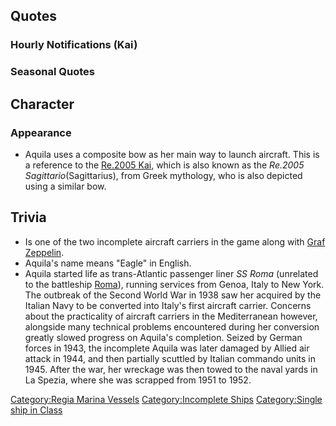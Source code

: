 {{ShipPageHeader}}

==Quotes==
{{ShipQuotes
|Introduction = Buongiorno！ 地中海生まれの航空母艦Aquilaです！ 活躍する……はずですー。楽しみにしてて！
|Introduction/En = Good day! I'm a Mediterranean born aircraft carrier, Aquila! I am battle ready... supposedly~ But do look forward to it!

|Library = 地中海ジェノヴァで建造されていた、パスタの国の航空母艦、Aquilaです！貨客船改装空母ではありますが、大規模な改装で、正規空母に近い性能を発揮した…はず。ね！グラーフ、アカーギ！んっ…聞いてます！？
|Library/En =Built in the Mediterranean on Genoa, the aircraft carrier of the country of pasta, Aquila!. I was a passenger and cargo ship converted into an aircraft carrier but, in a large-scale remodeling, my performance is close to an standard aircraft carrier...  Supposedly. Hey! Graf, Akagi... Are you listening?! 
|Library/Note =Aquila was converted from the trans-Atlantic passenger liner SS Roma. 

|Secretary 1 = そうです、アクィラです。覚えてくれました？
|Secretary 1/En = That's right. I'm Aquila. Did you remember my name?
|Secretary 1/Note = 

|Secretary 2 = アクィラの出番ですか？いいですとも。出撃、いつですか？
|Secretary 2/En = Is it my turn? Sure thing. When will i get out?

|Secretary 3 = グラーフ、なんですか？…あら、提督？このアクィラにご興味が？いいですよ、何でも言ってくださ～い。
|Secretary 3/En = Yes, Graf? Oh my... Admiral? Are you intrigued over me? No problem, ask me anything~.

|Idle = よしよし。この艦載機達なら、次の出撃こそは、アカーギやグラーフに、大きい顔はさせないわ！よしよし。次こそは、次こそは！
|Idle/En = There, there. With these planes, Akagi and Graf won't be the ones taking the glory! There, there. Next time, next time indeed!

|Secretary Married = 提督？どうしました？何か疲れてるみたいですね。…そうだ！アクィラがよしよししてあげましょう。ほら、ここに来て。よしよし、よしよ～し。どうですか？
|Secretary Married/En = Admiral, What's the matter? You look tired... I know! How about if i comfort you. Come over here. There, there. There, there~. Feel better?

|Wedding = 提督！このアクィラにプレゼントですか？なんでしょう。…綺麗！あら、指に、あっ…Grazieです！グラーフに自慢しよう！
|Wedding/En = Admiral, is this a present for me? Wonder what is it? It's beautiful... Oh, it's for my finger? Ah... Thank you! I'm going to brag this to Graf!

|Looking At Scores = あら、情報ですね。アクィラがお持ちします。よいしょっと。
|Looking At Scores/En = Oh my, you need information? I'll bring it out for you. Upsie daisy.

|Joining A Fleet = 航空母艦、アクィラ、出撃！日本の空母達、付いてきなさい！なんちゃって…あ痛っ…。
|Joining A Fleet/En = Aircraft carrier Aquila, Moving out! Follow my back, Fellow Japanese carriers! Just kidding... Ow!

|Equipment 1 = あら、可愛い艦載機。提督、Grazieです。
|Equipment 1/En = Oh my, what a cute airplane. Thank you, admiral.

|Equipment 2 = この装備もいいですね。これからアクィラも活躍できそう。よしよし。
|Equipment 2/En = This equipment is good as well. With these, I can see combat as well. Goodie goodie.

|Equipment 3 = よしよし、いい天気！
|Equipment 3/En = Goodie goodie. The weather is good!
|Equipment 3/Note = 

|Supply = あら、Grazie! よしよし。
|Supply/En = Oh my, thank you. Goodie goodie.

|Docking Minor = むきゅきゅ…。少し洋服が汚れちゃったし…提督、少しだけお休みいただきますね？
|Docking Minor/En = Mu kyu kyu...  My clothes got a little roughed up...admiral, I'm going to take a little break, okay?

|Docking Major = むぎゅぎゅぎゅ…。アクィラの飛行甲板に大穴が…。提督、アクィラ少し休業します。
|Docking Major/En = Mu gyu gyu gyu...there's a hole in Aquila's flight deck...Admiral, Aquila is going in for some repairs.

|Docking Complete = 
|Docking Complete/En = 

|Construction = 提督、新造艦が完成したようですよ？
|Construction/En = Admiral, it looks like a new ship has finished constructing?

|Returning From Sortie = 提督、艦隊戻りました！皆さん無事で、何よりです！ふぅ、よしよし。
|Returning From Sortie/En = Admiral, the fleet has returned! Thank god everyone is fine! Phew, Goodie goodie.

|Starting A Sortie = よしよし、艤装も艦載機もばっちりね！機動部隊旗艦、アクィラ！抜錨しまーす！
|Starting A Sortie/En = Goodie, goodie, armour fittings and carrier planes are perfectly ready!  Task force flagship, Aquila!  Setting sail!

|Battle Start = 敵艦隊発見ね！よしよし。艦載機を上げましょう。艦首を風上に、やりまーす！
|Battle Start/En =  Looks like we spotted the enemy!  Goodie, goodie.  Let's prepare the airplanes.  Turn the bow windward, let's do it!

|Air Battle = これが航空戦かぁ。よしよし。アクィラ艦載機隊、いっけぇー！
|Air Battle/En = So this is aerial warfare. Goodie, goodie. Aquila's carrier planes, go!

|Attack = 攻撃隊各機、カタパルトへ！連続射出、急いで～！
|Attack/En = Attack squadrons, to the catapults!  Consecutive attack, launch!

|Night Battle = 夜戦ですか？グラーフにできるなら、このアクィラにだって、きっとできるはず！全艦、このアクィラに続け！突撃～！
|Night Battle/En = Night battle? If Graf can do it then Aquila can too. I can probably do it too! All fleet, follow Aquila! Charge~!

|MVP = あら提督、アクィラの活躍が一番ですか？Grazieです！よしよし。
|MVP/En = Oh Admiral, Aquila contributed the most? Grazie! Goodie goodie.

|Minor Damage 1 = あーっ！痛い！痛いから！
|Minor Damage 1/En = Ahh! Ouch! That hurts!

|Minor Damage 2 = ダメだって！ダメだからそこは～！
|Minor Damage 2/En = No! Not there!

|Major Damage = ふあぁ…甲板に大穴が～。カタパルトもひん曲がってるし、ダメだ～…ダメダメ！
|Major Damage/En = Fuaa...there's a hole in the deck~.  The catapults have been broken too, this is no good~...no good, no good!
|Major Damage/Note = 

|Sunk = アクィラ、ここまでなの…？でも、今度は、こんな海の真ん中だから…いい…かなぁ…。
|Sunk/En = Aquila, only this far? But this time, it's in the middle of the sea... So, I guess it's fine...
}}

===Hourly Notifications (Kai)===
{{Shiphourly
| 00JP = 今、ちょうど零時です。Buona sera! 提督？本日は、このアクィラが秘書艦を担当しますよ。
| 00EN = It's currently midnight! Buona sera! Admiral? Today, Aquila will be your secretary!
| 00Note = 
| 01JP = マルヒトーマルマルー。提督？ほら、アクィラ、時報くらいは完璧です！
| 01EN = 0100 hours. Admiral? See, Aquila's timely announcements are perfect!
| 01Note = 
| 02JP = マルフタ、えと…マルマル！よしよし。ばっちりですね！
| 02EN = 02, uh... 00 hours! Goodie goodie. Perfect!
| 02Note = 
| 03JP = マルフトー…いや、違う。それやった。えと…マルー…サン！マルマル。ふぅ、危ない。
| 03EN = 020..No, that'wrong. I already did that. Umm.. 0..3!00 hours. Phew, that was close.
| 03Note = 
| 04JP = マルサッ…いや、ヨン…マルマル。…ふぅ。あ、提督？つまり…もうすぐ、朝でーす。
| 04EN = 03...No, 4..00 hours. Phew. Oh, Admiral? So.. that means it's nearly morning.
| 04Note = 
| 05JP = えっと…Tre, Quattro, だから…あっ、マルゴーだ！マルゴーマルマル、よしよし。
| 05EN = Uhh... Tre, Quattro, Uh...Ah, it's 05! 0500 hours, Goodie goodie.
| 05Note = 
| 06JP = マルロクーマルマル！提督、Buongiorno! 朝でーす。朝が来ましたー！
| 06EN = 0600 hours! Admiral! Buongiorno! It's morning. Morning has arrived-!
| 06Note = 
| 07JP = マルナナマルマル。提督、朝ご飯は誰が作ってくれるんでしょうか。えっ、アクィラが？…うーん、ちょっと…。アクィラ、今日は、早引きしてもいいでしょうか…。
| 07EN = 0700 hours. Admiral, I wonder who is going to make breakfast? Hm? Aquila is...? Uh, um...today can Aquila take an early leave..?
| 07Note = 
| 08JP = ハルハチーマルマル。あっ、提督すみません。朝ご飯作ってもらって。ズッ…。ん。このミソスープ、とっても美味しいです！
| 08EN = 0800 hours. Oh, sorry Admiral. Making breakfast for me.. Hm... mm. This miso-soup, it's very good! 
| 08Note = 
| 09JP = マルキューマルマル。アクィラ、提督の朝ご飯、ナットゥー以外は全部大好きです。明日の朝も楽しみです！よしよし…あ痛っ！
| 09EN = 0900 hours Aquila, Admiral's breakfast, other than Nattoo I liked everything else! I'm also looking forward for tomorrow morning! Goodie goodie... Ah, ouch!
| 09Note = 
| 10JP = ヒトマルマルマル。さあ提督、今日は何から始めますか？やっぱり機動部隊で演習ですか？アクィラ、頑張りますー！
| 10EN = 1000 hours So Admiral, what are we going to start from today? Are we going to sortie with the task force? Aquila's going to do her best!
| 10Note = 
| 11JP = ヒトヒトーマルマル。提督、大変です！もうすぐお昼ご飯です！お昼ご飯は、誰が用意してくれるというのでしょうか…。
| 11EN = 1100 hours Admiral, there's trouble! It's nearly lucn time! For lunch, I wonder who is going to prepare that...
| 11Note = 
| 12JP = ヒトフターマ…。クンクン、いい匂い！この匂いは…あっ、ザラ！新作パスタのお裾分け？あら、今日はロッソなのね！Grazie!
| 12EN = 1200 hours...Sniff sniff, smells nice! This scent is... Oh! Zara! New Pasta tasting? Oh, today is Rosso! Grazie 
| 12Note = 
| 13JP = てーとくぅ？このパスタ、トマトにニンニクが効いていて、美味しいですねぇ。ふぅ、ヒトサンーマルマルでーす。
| 13EN = Admiral? This pasta, the garlic is going well with the tomato and it's very nice. Phew, it's 1300 hours.
| 13Note = 
| 14JP = ヒトヨン…あら、アカーギ！えっ、ほっぺになにか付いてます？ああ、お昼のパストソースのトマトが…。はい、美味しかったです。
| 14EN = 14...hours. Hm, Akaagi! What, is there something on my cheak? Ah, it must be the pasta's tomato sauce from lunch... Yes, it was very nice.
| 14Note = 
| 15JP = ヒトゴーマルマル。アカーギは艦載機いっぱい積めていいなー。提督、アクィラも練度上げて、改装いっぱいしたら、ああなれます？
| 15EN = 1500 hours Akaagi putting all her planes in makes me jealous~. Admiral, do you think if Aquila practices hard and gets modernized, I'll become like that?
| 15Note = 
| 16JP = ヒトロクー…。ああ、グラーフ。調子はどうですか？えっ？アクィラはいつでも絶好調ですよ。ねー提督…あれ？提督？
| 16EN = 16.. hours. Ah, Graf. How are you? Hm? Aquila is always at my best condition. Hey Admiral...? Admiral?
| 16Note = 
| 17JP = ヒトナナマルマル。提督？ここの夕日も綺麗です。ジェノヴァの地中海の夕日も綺麗なんですよ。いつか一緒に行きましょ？
| 17EN = 1700 hours. Admiral? The sunset is beautiful. The sunset you can see at the Genoa sea is also beautiful you know. One day, we should go together?
| 17Note = 
| 18JP = ヒトハチマルマル。夜ご飯は…あ、提督流石です。外食ですね。もしかして、噂のトラットリア・マーミヤですか？
| 18EN = 1800 hours. For dinner... Ah, as expected Admiral. We're going out to eat. May it be, the rumored Trattoria Mamiya?
| 18Note =Trattoria is an italian type of restaurant in rustic places 
| 19JP = ヒトキューマルマル。これは…んぐ…これも！美味しいです！噂のトラットリア・マーミヤ、恐るべしです！…あ、おかわり！
| 19EN =1900 hours This is... ngu! This is also delicious! The rumored Trattoria Mamiya, fearful... Ah, seconds please!
| 19Note = 
| 20JP = はむっ、んー。フタマルーマルマルー、ふぃー。あ、イタリア！ローマ！こんばんは。ん、あそこで騒いでる重巡は誰？なんか見たことある…。
| 20EN =  Nom! Mm~. 2000 hours, phew~. Oh, Italia! Roma! Good evening. Hm, who's that heavy cruiser that's making a noise over there? I've seen her somewhere...
| 20Note = 
| 21JP = フタヒトーマルマル。あれ、うちのポーラじゃない？ていうか脱ぎすぎ！あ、ザラだ！あー、怒ってる怒ってる。あっちゃー。
| 21EN = 2100 hours Huh, is that our Pola? Hey, stop stripping! Oh, it's Zara! Ah, she's angry... Ah...
| 21Note = 
| 22JP = フタフターマルマル。提督、今日もお仕事頑張って疲れましたね。夜はゆっくり休めるといいですね。って、今度は軽巡が騒いでる！
| 22EN = 2200 hours Admiral, has been working exceptional and must be tired. Please rest well tonight. As I say that, this time the Light Cruiser's are making a noise!
| 22Note =Probably Sendai 
| 23JP = フタサンマルマル。提督、Buona notte! おやすみなさい。また明日ね。
| 23EN = 2300 hours Admiral, Buona notte! Good night, see you tomorrow.
| 23Note = 
}}
===Seasonal Quotes===
{{ShipSeasonalQuotes}}

== Character ==

=== Appearance ===
* Aquila uses a composite bow as her main way to launch aircraft. This is a reference to the [[Re.2005 Kai]], which is also known as the ''Re.2005 Sagittario ''(Sagittarius), from Greek mythology, who is also depicted using a similar bow.

== Trivia ==
* Is one of the two incomplete aircraft carriers in the game along with [[Graf Zeppelin]].
* Aquila's name means "Eagle" in English.
* Aquila started life as trans-Atlantic passenger liner ''SS Roma'' (unrelated to the battleship [[Roma]]), running services from Genoa, Italy to New York. The outbreak of the Second World War in 1938 saw her acquired by the Italian Navy to be converted into Italy's first aircraft carrier. Concerns about the practicality of aircraft carriers in the Mediterranean however, alongside many technical problems encountered during her conversion greatly slowed progress on Aquila's completion. Seized by German forces in 1943, the incomplete Aquila was later damaged by Allied air attack in 1944, and then partially scuttled by Italian commando units in 1945. After the war, her wreckage was then towed to the naval yards in La Spezia, where she was scrapped from 1951 to 1952. 

{{ShipPageFooter}}
[[Category:Regia Marina Vessels]]
[[Category:Incomplete Ships]]
[[Category:Single ship in Class]]